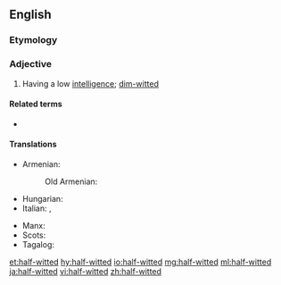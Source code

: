 ==English==

===Etymology===
{{prefix|half|witted|lang=en}}

===Adjective===
{{en-adj|-|head=[[half]]-[[witted]]}}

# Having a low [[intelligence]]; [[dim-witted]]

====Related terms====
* {{l|en|half-wit}}

====Translations====
{{trans-top|having a low intelligence}}
* Armenian: {{t+|hy|աղվաշ}}
*: Old Armenian: {{t|xcl|աղուաշ}}
* Hungarian: {{t+|hu|féleszű}}
* Italian: {{t+|it|deficiente}}, {{t+|it|mentecatto}}
{{trans-mid}}
* Manx: {{t|gv|meecheeallagh}}
* Scots: {{t|sco|haivert}}
* Tagalog: {{t|tl|langkas}}
{{trans-bottom}}

[[et:half-witted]]
[[hy:half-witted]]
[[io:half-witted]]
[[mg:half-witted]]
[[ml:half-witted]]
[[ja:half-witted]]
[[vi:half-witted]]
[[zh:half-witted]]